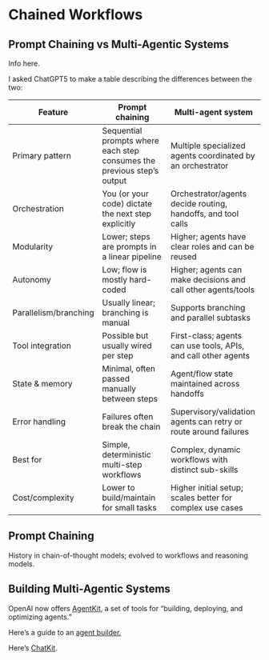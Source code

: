 # Chained Workflows

## Prompt Chaining vs Multi-Agentic Systems

Info here.

I asked ChatGPT5 to make a table describing the differences between the two:

| Feature               | Prompt chaining                                                        | Multi-agent system                                               |
| --------------------- | ---------------------------------------------------------------------- | ---------------------------------------------------------------- |
| Primary pattern       | Sequential prompts where each step consumes the previous step’s output | Multiple specialized agents coordinated by an orchestrator       |
| Orchestration         | You (or your code) dictate the next step explicitly                    | Orchestrator/agents decide routing, handoffs, and tool calls     |
| Modularity            | Lower; steps are prompts in a linear pipeline                          | Higher; agents have clear roles and can be reused                |
| Autonomy              | Low; flow is mostly hard-coded                                         | Higher; agents can make decisions and call other agents/tools    |
| Parallelism/branching | Usually linear; branching is manual                                    | Supports branching and parallel subtasks                         |
| Tool integration      | Possible but usually wired per step                                    | First-class; agents can use tools, APIs, and call other agents   |
| State & memory        | Minimal, often passed manually between steps                           | Agent/flow state maintained across handoffs                      |
| Error handling        | Failures often break the chain                                         | Supervisory/validation agents can retry or route around failures |
| Best for              | Simple, deterministic multi-step workflows                             | Complex, dynamic workflows with distinct sub-skills              |
| Cost/complexity       | Lower to build/maintain for small tasks                                | Higher initial setup; scales better for complex use cases        |


## Prompt Chaining

History in chain-of-thought models; evolved to workflows and reasoning models.

## Building Multi-Agentic Systems

OpenAI now offers [AgentKit](https://openai.com/index/introducing-agentkit/), a set of tools for "building, deploying, and optimizing agents."

Here's a guide to an [agent builder.](https://platform.openai.com/docs/guides/agent-builder)

Here's [ChatKit](https://platform.openai.com/docs/guides/chatkit).
